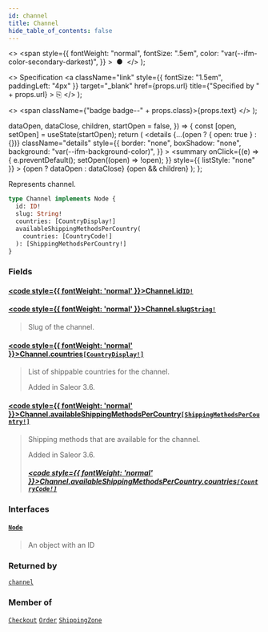 ```yaml
---
id: channel
title: Channel
hide_table_of_contents: false
---
```


  <>
    <span
      style={{
        fontWeight: "normal",
        fontSize: ".5em",
        color: "var(--ifm-color-secondary-darkest)",
      }}
    >
      &nbsp;●&nbsp;
    </span>
  </>
);

  <>
    Specification
    <a
      className="link"
      style={{ fontSize: "1.5em", paddingLeft: "4px" }}
      target="\_blank"
      href={props.url}
      title={"Specified by " + props.url}
    >
      ⎘
    </a>
  </>
);

  <>
    <span className={"badge badge--" + props.class}>{props.text}</span>
  </>
);


  dataOpen,
  dataClose,
  children,
  startOpen = false,
}) => {
  const [open, setOpen] = useState(startOpen);
  return (
    <details
      {...(open ? { open: true } : {})}
      className="details"
      style={{
        border: "none",
        boxShadow: "none",
        background: "var(--ifm-background-color)",
      }}
    >
      <summary
        onClick={(e) => {
          e.preventDefault();
          setOpen((open) => !open);
        }}
        style={{ listStyle: "none" }}
      >
        {open ? dataOpen : dataClose}
      </summary>
      {open && children}
    </details>
  );
};

Represents channel.

```graphql
type Channel implements Node {
  id: ID!
  slug: String!
  countries: [CountryDisplay!]
  availableShippingMethodsPerCountry(
    countries: [CountryCode!]
  ): [ShippingMethodsPerCountry!]
}
```

### Fields

#### [<code style={{ fontWeight: 'normal' }}>Channel.<b>id</b></code>](#)<Bullet />[`ID!`](../../../api-storefront/miscellaneous/scalars/id) <Badge class="secondary" text="non-null"/> <Badge class="secondary" text="scalar"/>

>

#### [<code style={{ fontWeight: 'normal' }}>Channel.<b>slug</b></code>](#)<Bullet />[`String!`](../../../api-storefront/miscellaneous/scalars/string) <Badge class="secondary" text="non-null"/> <Badge class="secondary" text="scalar"/>

> Slug of the channel.

#### [<code style={{ fontWeight: 'normal' }}>Channel.<b>countries</b></code>](#)<Bullet />[`[CountryDisplay!]`](../../../api-storefront/miscellaneous/objects/country-display) <Badge class="secondary" text="list"/> <Badge class="secondary" text="object"/>

> List of shippable countries for the channel.
>
> Added in Saleor 3.6.

#### [<code style={{ fontWeight: 'normal' }}>Channel.<b>availableShippingMethodsPerCountry</b></code>](#)<Bullet />[`[ShippingMethodsPerCountry!]`](../../../api-storefront/shipping/objects/shipping-methods-per-country) <Badge class="secondary" text="list"/> <Badge class="secondary" text="object"/>

> Shipping methods that are available for the channel.
>
> Added in Saleor 3.6.
>
> ##### [<code style={{ fontWeight: 'normal' }}>Channel.availableShippingMethodsPerCountry.<b>countries</b></code>](#)<Bullet />[`[CountryCode!]`](../../../api-storefront/miscellaneous/enums/country-code) <Badge class="secondary" text="list"/> <Badge class="secondary" text="enum"/>

### Interfaces

#### [`Node`](../../../api-storefront/miscellaneous/interfaces/node) <Badge class="secondary" text="interface"/>

> An object with an ID

### Returned by

[`channel`](../../../api-storefront/channels/queries/channel) <Badge class="secondary" text="query"/>

### Member of

[`Checkout`](../../../api-storefront/checkout/objects/checkout) <Badge class="secondary" text="object"/><Bullet />[`Order`](../../../api-storefront/orders/objects/order) <Badge class="secondary" text="object"/><Bullet />[`ShippingZone`](../../../api-storefront/shipping/objects/shipping-zone) <Badge class="secondary" text="object"/>
